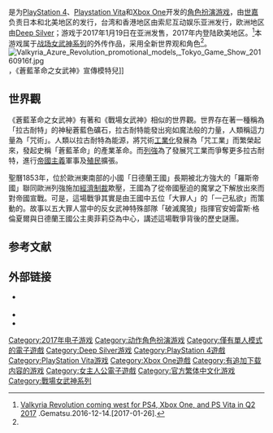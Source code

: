 {{NoteTA
| G1=Games
| G2 = Valkyria
}}
{{Infobox VG
| title = 蒼藍革命之女武神
| japanese = 蒼き革命のヴァルキュリア
| image =
| caption =
| developer = {{tsl|en|Media.Vision}}
| publisher = [[世嘉|世嘉]]、[[Deep_Silver|Deep Silver]]<small>（欧洲）</small>
| distributor = {{vgrelease|TW|台湾索尼电脑娱乐<ref name="SCET" />}}
| director = 小泽武
| producer = 下里阳一、三神桂
| designer =
| programmer =
| artist = 清源纮、高山敏明<!-- {{link-ja|高山敏明|タカヤマトシアキ}} -->
| writer =
| composer = [[光田康典|光田康典]]
| series = [[战场女武神系列|战场女武神系列]]
| engine =
| platforms = {{spml|[[PlayStation_4|PlayStation 4]]|[[PlayStation_Vita|PlayStation Vita]]|[[Xbox_One|Xbox One]]}}
| released = '''PS4 & PSV'''{{Vgrelease|JP|2017年1月19日|TWHK|2017年1月19日|NA|2017年内}}'''Xbox One'''{{Vgrelease|NA|2017年内}}
| genre = [[电子角色扮演游戏|角色扮演]]
| modes = [[单人电子游戏|单人]]
}}

{{vgname|蒼藍革命之女武神|ja=蒼き革命のヴァルキュリア|en=Valkyria Revolution}}是{{tsl|en|Media.Vision}}为[[PlayStation_4|PlayStation 4]]、[[Playstation_Vita|Playstation Vita]]和[[Xbox_One|Xbox One]]开发的[[电子角色扮演游戏|角色扮演游戏]]，由[[世嘉|世嘉]]负责日本和北美地区的发行，台湾和香港地区由索尼互动娱乐亚洲发行，欧洲地区由[[Deep_Silver|Deep Silver]]；游戏于2017年1月19日在亚洲发售，2017年内登陆欧美地区。<ref>[http://gematsu.com/2016/12/valkyria-revolution-coming-west-ps4-xbox-one-ps-vita-q2-2017 Valkyria Revolution coming west for PS4, Xbox One, and PS Vita in Q2 2017] {{Wayback|url=http://gematsu.com/2016/12/valkyria-revolution-coming-west-ps4-xbox-one-ps-vita-q2-2017 |date=20161215081629 }}.Gematsu.2016-12-14.[2017-01-26].</ref>本游戏属于[[战场女武神系列|战场女武神系列]]的外传作品，采用全新世界观和角色<ref name="release" />。
[[File:Valkyria_Azure_Revolution_promotional_models,_Tokyo_Game_Show_20160916f.jpg|thumb]]，《蒼藍革命之女武神》宣傳模特兒]]

== 世界觀 ==

《蒼藍革命之女武神》有著和《戰場女武神》相似的世界觀。世界存在著一種稱為「拉古耐特」的神秘蒼藍色礦石，拉古耐特能發出宛如魔法般的力量，人類稱這力量為「咒術」。人類以拉古耐特為能源，將咒術[[工業化|工業化]]發展為「咒工業」而繁榮起來，發起史稱「蒼藍革命」的產業革命。而[[列強|列強]]為了發展咒工業而爭奪更多拉古耐特，進行[[帝國主義|帝國主義]]軍事及[[殖民|殖民]]擴張。

聖曆1853年，位於歐洲東南部的小國「日德蘭王國」長期被北方強大的「羅斯帝國」聯同歐洲列強施加[[經濟制裁|經濟制裁]]欺壓，王國為了從帝國壓迫的魔掌之下解放出來而對帝國宣戰。可是，這場戰爭其實是由王國中五位「大罪人」的「一己私欲」而策動的。故事以五大罪人當中的反女武神特殊部隊「破滅魔狼」指揮官安姆雷斯·格倫夏爾與日德蘭王國公主奧菲莉亞為中心，講述這場戰爭背後的歷史謎團。

== 参考文献 ==

{{Reflist|refs=

<ref name="release">{{cite web | url = http://www.famitsu.com/news/201511/20093520.html | script-title = ja:『蒼き革命のヴァルキュリア』 2016年冬発売決定！ ティザーサイト＆ティザートレーラーをチェック | trans_title = 《蒼藍革命的女武神》2016年冬发卖决定！ 查看预告网站和预告片 | publisher = Kadokawa Dwango Corporation | website = famitsu.com | date = 2015-11-20 | language = ja | accessdate = 2015-12-26 | archive-date = 2019-06-30 | archive-url = https://web.archive.org/web/20190630144659/https://www.famitsu.com/news/201511/20093520.html | dead-url = no }}</ref>

<ref name="SCET">{{cite web | url = http://gnn.gamer.com.tw/4/124084.html | title = 《蒼藍革命之女武神》公布預告網站與預告影片 預定 2016 年冬季推出中文版 | publisher = 巴哈姆特電玩資訊站 | author = Sam | date = 2015-11-20 | accessdate = 2015-12-26 | archive-date = 2019-06-24 | archive-url = https://web.archive.org/web/20190624091353/https://gnn.gamer.com.tw/4/124084.html | dead-url = no }}</ref>

}}

== 外部链接 ==

* {{Official website|http://portal.valkyria.jp/azure/}} {{ja icon}}
* {{Official|http://csasia.sega.jp/valaz/}}{{zh-hant}}
* {{巴哈姆特|80575}}

{{戰場女武神系列}}

{{DEFAULTSORT:Aoki Kakumei No Valkyria}}
[[Category:2017年电子游戏|Category:2017年电子游戏]]
[[Category:动作角色扮演游戏|Category:动作角色扮演游戏]]
[[Category:僅有單人模式的電子遊戲|Category:僅有單人模式的電子遊戲]]
[[Category:Deep_Silver游戏|Category:Deep Silver游戏]]
[[Category:PlayStation_4遊戲|Category:PlayStation 4遊戲]]
[[Category:PlayStation_Vita游戏|Category:PlayStation Vita游戏]]
[[Category:Xbox_One遊戲|Category:Xbox One遊戲]]
[[Category:有追加下载内容的游戏|Category:有追加下载内容的游戏]]
[[Category:女主人公電子遊戲|Category:女主人公電子遊戲]]
[[Category:官方繁体中文化游戏|Category:官方繁体中文化游戏]]
[[Category:戰場女武神系列|Category:戰場女武神系列]]